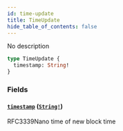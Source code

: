 ```yaml
---
id: time-update
title: TimeUpdate
hide_table_of_contents: false
---
```



No description

```graphql
type TimeUpdate {
  timestamp: String!
}
```


### Fields

#### [`timestamp`](#) ([`String!`](/docs/mainnet/graphql/scalars/string))

RFC3339Nano time of new block time





